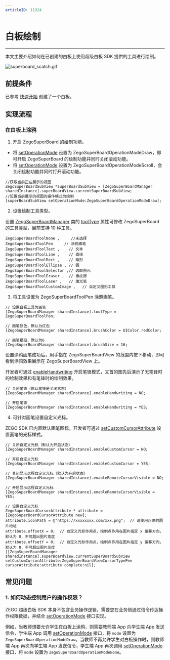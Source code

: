 ```yaml
---
articleID: 11924
---
```


# 白板绘制

- - -

本文主要介绍如何在已创建的白板上使用超级白板 SDK 提供的工具进行绘制。

<Frame width="auto" height="auto" >
  <img src="https://media-resource.spreading.io/docuo/workspace741/896bc39e2e65b82d5670b01b7c131c30/1ced8ebc21.gif" alt="superboard_scatch.gif"/>
</Frame>

## 前提条件

已参考 [快速开始](../Quick%20Start/create%20white%20board.mdx) 创建了一个白板。

## 实现流程

### 在白板上涂鸦

1. 开启 ZegoSuperBoard 的绘制功能。

- 将 [setOperationMode](@setOperationMode) 设置为 ZegoSuperBoardOperationModeDraw，即可开启 ZegoSuperBoard 的绘制功能并同时关闭滚动功能。
- 将 [setOperationMode](@setOperationMode) 设置为 ZegoSuperBoardOperationModeScroll，会关闭绘制功能并同时打开滚动功能。

```objc
//获取当前正在展示的视图
ZegoSuperBoardSubView *superBoardSubView = [ZegoSuperBoardManager sharedInstance].superBoardView.currentSuperBoardSubView;
//设置当前展示的视图的操作模式为绘制
[superBoardSubView setOperationMode:ZegoSuperBoardOperationModeDraw];
```
2. 设置绘制工具类型。   

设置 [ZegoSuperBoardManager](@-ZegoSuperBoardManager) 类的 [toolType](@toolType) 属性可修改 ZegoSuperBoard 的工具类型，目前支持 10 种工具。

```
ZegoSuperBoardToolNone ,     //未选择
ZegoSuperBoardToolPen     // 涂鸦画笔
ZegoSuperBoardToolText ,    // 文本
ZegoSuperBoardToolLine ,    // 直线
ZegoSuperBoardToolRect ,    // 矩形
ZegoSuperBoardToolEllipse , // 圆
ZegoSuperBoardToolSelector ,// 选取图元
ZegoSuperBoardToolEraser ,  // 橡皮擦
ZegoSuperBoardToolLaser ,   // 激光笔
ZegoSuperBoardToolCustomImage ,   // 自定义图形工具
```

3. 将工具设置为 ZegoSuperBoardToolPen 涂鸦画笔。

```objc
// 设置白板工具为画笔
[ZegoSuperBoardManager sharedInstance].toolType = ZegoSuperBoardToolPen;

// 画笔颜色，默认为红色
[ZegoSuperBoardManager sharedInstance].brushColor = UIColor.redColor;

// 画笔粗细，默认为6
[ZegoSuperBoardManager sharedInstance].brushSize = 16;
```

设置涂鸦画笔成功后，用手指在 ZegoSuperBoardView 的范围内按下移动，即可看到涂鸦效果展示在 ZegoSuperBoardView 上。
<Note title="说明">

开发者可通过 [enableHandwriting](@enableHandwriting) 开启笔锋模式，文首的图先后演示了无笔锋时的绘制效果和有笔锋时的绘制效果。

</Note>

```objc
// 关闭笔锋（默认笔锋是关闭状态）
[ZegoSuperBoardManager sharedInstance].enableHandwriting = NO;

// 开启笔锋
[ZegoSuperBoardManager sharedInstance].enableHandwriting = YES;
```

4. 可针对画笔设置自定义光标。

ZEGO SDK 已内置默认画笔图标，开发者可通过 [setCustomCursorAttribute](@setCustomCursorAttribute) 设置画笔的光标样式。

```objc
// 关闭自定义光标（默认为开启状态）
[ZegoSuperBoardManager sharedInstance].enableCustomCursor = NO;

// 开启自定义光标
[ZegoSuperBoardManager sharedInstance].enableCustomCursor = YES;

// 关闭显示远程自定义光标（默认为开启状态）
[ZegoSuperBoardManager sharedInstance].enableRemoteCursorVisible = NO;

// 开启显示远程自定义光标 
[ZegoSuperBoardManager sharedInstance].enableRemoteCursorVisible = YES;

// 设置自定义光标
ZegoSuperBoardCursorAttribute * attribute = [ZegoSuperBoardCursorAttribute new];
attribute.iconPath = @"https://xxxxxxxx.com/xxx.png";  // 请使用正确的图片地址
attribute.offsetX = 0;  // 自定义光标作用点，绘制点作用在图片指定 x 偏移方向，默认为 0，不可超出图片宽度
attribute.offsetY = 0;  // 自定义光标作用点，绘制点作用在图片指定 y 偏移方向，默认为 0，不可超出图片高度
[[ZegoSuperBoardManager sharedInstance].superBoardView.currentSuperBoardSubView setCustomCursorAttribute:ZegoSuperBoardViewCursorTypePen cursorAttribute:attribute complete:nil];
```

## 常见问题

### 1. 如何动态控制用户的操作权限？

ZEGO 超级白板 SDK 本身不包含业务操作逻辑，需要您在业务侧通过信令传达操作权限数据，并结合 [setOperationMode](@setOperationMode) 接口实现。

例如，当教师想要允许学生在白板上涂鸦，则需要教师端 App 向学生端 App 发送信令，学生端 App 调用 [setOperationMode](@setOperationMode) 接口，将 `mode` 设置为 `ZegoSuperBoardOperationModeDraw`。当教师不再允许学生对白板操作时，则教师端 App 再次向学生端 App 发送信令，学生端 App 再次调用 [setOperationMode](@setOperationMode) 接口，将 `mode` 设置为 `ZegoSuperBoardOperationModeNone`。
